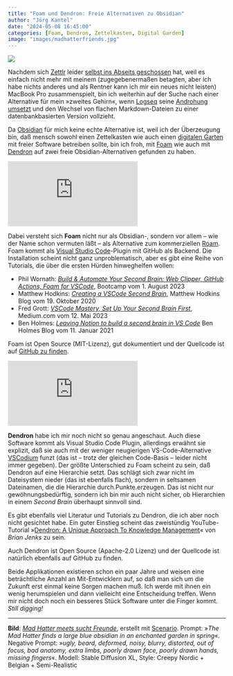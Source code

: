 ```yaml
---
title: "Foam und Dendron: Freie Alternativen zu Obsidian"
author: "Jörg Kantel"
date: "2024-05-08 16:45:00"
categories: [Foam, Dendron, Zettelkasten, Digital Garden]
image: "images/madhatterfriends.jpg"
---
```


[![](images/madhatterfriends-b.jpg)](https://www.flickr.com/photos/schockwellenreiter/53705074626/)

Nachdem sich [Zettlr](http://cognitiones.kantel-chaos-team.de/webworking/auszeichnungssprachen/zettlr.html) leider [selbst ins Abseits geschossen](https://kantel.github.io/posts/2024050501_zettlr_catalina/) hat, weil es einfach nicht mehr mit meinem (zugegebenermaßen betagten, aber ich habe nichts anderes und als Rentner kann ich mir ein neues nicht leisten) MacBook Pro zusammenspielt, bin ich weiterhin auf der Suche nach einer Alternative für mein »zweites Gehirn«, wenn [Logseq](http://cognitiones.kantel-chaos-team.de/webworking/auszeichnungssprachen/logseq.html) seine [Androhung umsetzt](https://kantel.github.io/posts/2024050402_logseq_oder_zettlr/) und den Wechsel von flachen Markdown-Dateien zu einer datenbankbasierten Version vollzieht.

Da [Obsidian](http://cognitiones.kantel-chaos-team.de/webworking/auszeichnungssprachen/obsidian.html) für mich keine echte Alternative ist, weil ich der Überzeugung bin, daß mensch sowohl einen Zettelkasten wie auch einen [digitalen Garten](https://kantel.github.io/posts/2024050701_digital_garden/) mit freier Software betreiben sollte, bin ich froh, mit [Foam](https://foambubble.github.io/foam/) wie auch mit [Dendron](https://wiki.dendron.so/) auf zwei freie Obsidian-Alternativen gefunden zu haben.

<iframe class="if16_9" src="https://www.youtube.com/embed/lBNyJXYDGLA?si=pDBGFDlky-52sllP" title="YouTube video player" frameborder="0" allow="accelerometer; autoplay; clipboard-write; encrypted-media; gyroscope; picture-in-picture; web-share" referrerpolicy="strict-origin-when-cross-origin" allowfullscreen></iframe>

Dabei versteht sich **Foam** nicht nur als Obsidian-, sondern vor allem -- wie der Name schon vermuten läßt -- als Alternative zum kommerziellen [Roam](https://roamresearch.com/). Foam kommt als [Visual Studio Code](http://cognitiones.kantel-chaos-team.de/produktivitaet/visualstudiocode.html)-Plugin mit GitHub als Backend. Die Installation scheint nicht ganz unproblematisch, aber es gibt eine Reihe von Tutorials, die über die ersten Hürden hinweghelfen wollen:

- Phil Wornath: *[Build & Automate Your Second Brain: Web Clipper, GitHub Actions, Foam for VSCode](https://bootcamp.uxdesign.cc/automating-my-second-brain-how-technology-makes-information-management-effortless-afb2a1e4ab11)*, Bootcamp vom 1. August 2023
- Matthew Hodkins: *[Creating a VSCode Second Brain](https://hodgkins.io/vscode-second-brain)*, Matthew Hodkins Blog vom 19. Oktober 2020
- Fred Grott: *[VSCode Mastery, Set Up Your Second Brain First](https://fredgrott.medium.com/vscode-mastery-set-up-your-second-brain-first-71a14619dc8e)*, Medium.com vom 12. Mai 2023
- Ben Holmes: *[Leaving Notion to build a second brain in VS Code](https://bholmes.dev/blog/giving-up-on-notion-to-build-a-second-brain/)* Ben Holmes Blog vom 11. Januar 2021

Foam ist Open Source (MIT-Lizenz), gut dokumentiert und der Quellcode ist auf [GitHub zu finden](https://github.com/foambubble/foam).

<iframe class="if16_9" src="https://www.youtube.com/embed/Pd63xxRktgE?si=cGYvUY4SZv16_j78" title="YouTube video player" frameborder="0" allow="accelerometer; autoplay; clipboard-write; encrypted-media; gyroscope; picture-in-picture; web-share" referrerpolicy="strict-origin-when-cross-origin" allowfullscreen></iframe>

**Dendron** habe ich mir noch nicht so genau angeschaut. Auch diese Software kommt als Visual Studio Code Plugin, allerdings erwähnt sie explizit, daß sie auch mit der weniger neugierigen VS-Code-Alternative [VSCodium](https://vscodium.com/) funzt (das ist -- trotz der gleichen Code-Basis -- leider nicht immer gegeben). Der größte Unterschied zu Foam scheint zu sein, daß Dendron auf eine Hierarchie setzt. Das schlägt sich zwar nicht im Dateisystem nieder (das ist ebenfalls flach), sondern in seltsamen Dateinamen, die die Hierarchie durch.Punkte.erzeugen. Das ist nicht nur gewöhnungsbedürftig, sondern ich bin mir auch nicht sicher, ob Hierarchien in einem *Second Brain* überhaupt sinnvoll sind.

Es gibt ebenfalls viel Literatur und Tutorials zu Dendron, die ich aber noch nicht gesichtet habe. Ein guter Einstieg scheint das zweistündig YouTube-Tutorial »[Dendron: A Unique Approach To Knowledge Management](https://www.youtube.com/watch?v=nfvx8rv77NA)« von *Brian Jenks* zu sein.

Auch Dendron ist Open Source (Apache-2.0 Lizenz) und der Quellcode ist natürlich ebenfalls auf GitHub zu finden.

Beide Applikationen existieren schon ein paar Jahre und weisen eine beträchtliche Anzahl an Mit-Entwicklern auf, so daß man sich um die Zukunft erst einmal keine Sorgen machen muß. Ich werde mit ihnen ein wenig herumspielen und dann vielleicht eine Entscheidung treffen. Wenn mir nicht doch noch ein besseres Stück Software unter die Finger kommt. *Still digging!*

---

**Bild**: *[Mad Hatter meets sucht Freunde](https://www.flickr.com/photos/schockwellenreiter/53705074626/)*, erstellt mit [Scenario](http://cognitiones.kantel-chaos-team.de/technikgeschichte/rechnerundnetze/scenario.html). Prompt: »*The Mad Hatter finds a large blue obsidian in an enchanted garden in spring*«. Negative Prompt: »*ugly, beard, deformed, noisy, blurry, distorted, out of focus, bad anatomy, extra limbs, poorly drawn face, poorly drawn hands, missing fingers*«. Modell: Stable Diffusion XL, Style: Creepy Nordic + Belgian + Semi-Realistic